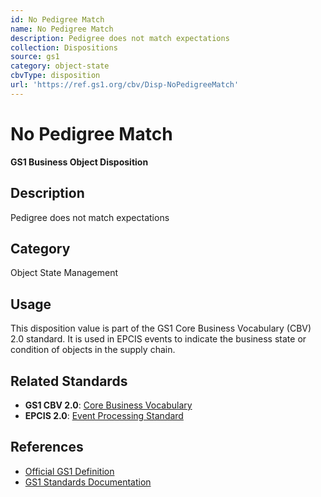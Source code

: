 ```yaml
---
id: No Pedigree Match
name: No Pedigree Match
description: Pedigree does not match expectations
collection: Dispositions
source: gs1
category: object-state
cbvType: disposition
url: 'https://ref.gs1.org/cbv/Disp-NoPedigreeMatch'
---
```

# No Pedigree Match

**GS1 Business Object Disposition**

## Description

Pedigree does not match expectations

## Category

Object State Management

## Usage

This disposition value is part of the GS1 Core Business Vocabulary (CBV) 2.0 standard. It is used in EPCIS events to indicate the business state or condition of objects in the supply chain.

## Related Standards

- **GS1 CBV 2.0**: [Core Business Vocabulary](https://ref.gs1.org/standards/cbv/)
- **EPCIS 2.0**: [Event Processing Standard](https://ref.gs1.org/standards/epcis/)

## References

- [Official GS1 Definition](https://ref.gs1.org/cbv/Disp-NoPedigreeMatch)
- [GS1 Standards Documentation](https://www.gs1.org/standards)
